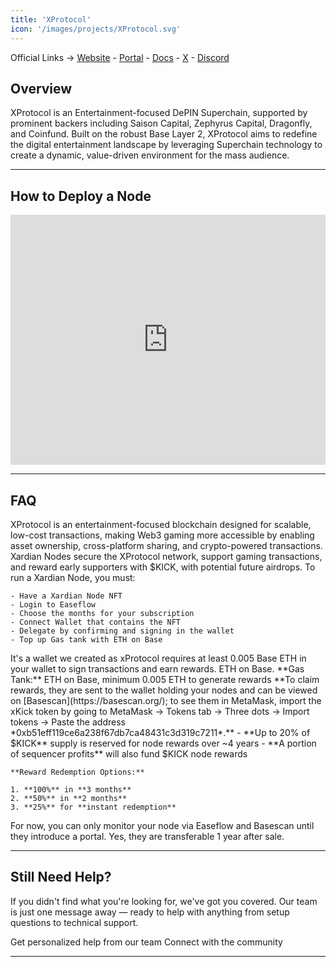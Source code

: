 ```yaml
---
title: 'XProtocol'
icon: '/images/projects/XProtocol.svg'
---
```


Official Links → [Website](https://xprotocol.org/) - [Portal](https://staking.story.foundation/) - [Docs](https://docs.xprotocol.org/x-protocol-litepaper) - [X](https://x.com/xprotocol_org) - [Discord](https://discord.com/invite/xprotocol)

## Overview

XProtocol is an Entertainment-focused DePIN Superchain, supported by prominent backers including Saison Capital, Zephyrus Capital, Dragonfly, and Coinfund. Built on the robust Base Layer 2, XProtocol aims to redefine the digital entertainment landscape by leveraging Superchain technology to create a dynamic, value-driven environment for the mass audience.

---
## How to Deploy a Node
<Frame caption="">
  <iframe 
    width="100%" 
    height="400" 
    src="https://www.youtube.com/embed/3UQjR7Nhk3M" 
    title="XProtocol Xardian Node" 
    frameBorder="0" 
    allow="accelerometer; autoplay; clipboard-write; encrypted-media; gyroscope; picture-in-picture" 
    allowFullScreen>
  </iframe>
</Frame>

---

## FAQ
<AccordionGroup>
  <Accordion title="What is xProtocol?">
    XProtocol is an entertainment-focused blockchain designed for scalable, low-cost transactions, making Web3 gaming more accessible by enabling asset ownership, cross-platform sharing, and crypto-powered transactions.
  </Accordion>
  
  <Accordion title="What are Xardian Nodes?">
    Xardian Nodes secure the XProtocol network, support gaming transactions, and reward early supporters with $KICK, with potential future airdrops.
  </Accordion>
  
  <Accordion title="How to setup and run Xardian Nodes?">
    To run a Xardian Node, you must:
    
    - Have a Xardian Node NFT
    - Login to Easeflow
    - Choose the months for your subscription
    - Connect Wallet that contains the NFT
    - Delegate by confirming and signing in the wallet
    - Top up Gas tank with ETH on Base
  </Accordion>
  
  <Accordion title="What is a Gas Tank and what's the minimum amount required?">
    It's a wallet we created as xProtocol requires at least 0.005 Base ETH in your wallet to sign transactions and earn rewards.
  </Accordion>
  
  <Accordion title="On what chain is the project running?">
    ETH on Base.
  </Accordion>
  
  <Accordion title="How to earn rewards?">
    **Gas Tank:** ETH on Base, minimum 0.005 ETH to generate rewards
  </Accordion>
  
  <Accordion title="How do I claim rewards?">
    **To claim rewards, they are sent to the wallet holding your nodes and can be viewed on [Basescan](https://basescan.org/); to see them in MetaMask, import the xKick token by going to MetaMask → Tokens tab → Three dots → Import tokens → Paste the address *0xb51eff119ce6a238f67db7ca48431c3d319c7211*.**
  </Accordion>
  
  <Accordion title="How is the vesting schedule structured?">
    - **Up to 20% of $KICK** supply is reserved for node rewards over ~4 years
    - **A portion of sequencer profits** will also fund $KICK node rewards
    
    **Reward Redemption Options:**
    
    1. **100%** in **3 months**
    2. **50%** in **2 months**
    3. **25%** for **instant redemption**
  </Accordion>
  
  <Accordion title="Where can I monitor my node?">
    For now, you can only monitor your node via Easeflow and Basescan until they introduce a portal.
  </Accordion>
  
  <Accordion title="Are the NFTs for the Xardian nodes transferable? If yes, after how long?">
    Yes, they are transferable 1 year after sale.
  </Accordion>
</AccordionGroup>

---

## Still Need Help?

If you didn't find what you're looking for, we've got you covered. Our team is just one message away — ready to help with anything from setup questions to technical support.

<CardGroup cols={2}>
  <Card title="Open Support Ticket" icon="rectangle-stack" href="https://discord.com/channels/1217243890352914552/1220638161407836241">
    Get personalized help from our team
  </Card>
  <Card title="Join Discord" icon="message-circle" href="https://discord.com/invite/JDkD4EaqcZ">
    Connect with the community
  </Card>
</CardGroup>

--- 
